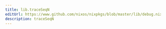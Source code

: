 ```yaml
---
title: lib.traceSeqN
editUrl: https://www.github.com/nixos/nixpkgs/blob/master/lib/debug.nix#L108C15
description: traceSeqN
---
```




<LinkCard
    title="Contribute Now!"
    description="API Documentation is done in our source code"
    href="https://www.github.com/nixos/nixpkgs/blob/master/lib/debug.nix#L108C15"
/>

